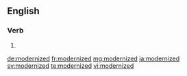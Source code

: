==English==

===Verb===
{{head|en}}

# {{en-past of|modernize}}

[[de:modernized]]
[[fr:modernized]]
[[mg:modernized]]
[[ja:modernized]]
[[sv:modernized]]
[[te:modernized]]
[[vi:modernized]]